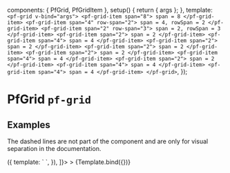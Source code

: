 

  components: { PfGrid, PfGridItem },
  setup() {
    return { args };
  },
  template: `
    <pf-grid v-bind="args">
      <pf-grid-item span="8">
        span = 8
      </pf-grid-item>
      <pf-grid-item span="4" row-span="2">
        span = 4, rowSpan = 2
      </pf-grid-item>
      <pf-grid-item span="2" row-span="3">
        span = 2, rowSpan = 3
      </pf-grid-item>
      <pf-grid-item span="2">
        span = 2
      </pf-grid-item>
      <pf-grid-item span="4">
        span = 4
      </pf-grid-item>
      <pf-grid-item span="2">
        span = 2
      </pf-grid-item>
      <pf-grid-item span="2">
        span = 2
      </pf-grid-item>
      <pf-grid-item span="2">
        span = 2
      </pf-grid-item>
      <pf-grid-item span="4">
        span = 4
      </pf-grid-item>
      <pf-grid-item span="2">
        span = 2
      </pf-grid-item>
      <pf-grid-item span="4">
        span = 4
      </pf-grid-item>
      <pf-grid-item span="4">
        span = 4
      </pf-grid-item>
    </pf-grid>
  `,
});


<Meta title="Layouts/Grid" component={PfGrid} subcomponents={{PfGridItem}} />

# PfGrid `pf-grid`

## Examples

The dashed lines are not part of the component and are only for visual separation in the documentation.

<Canvas>
  <Story
    name="Grid"
    args={{gutter: true}}
    decorators={[
      () => ({
        template: `
          <story class="docs-layout-outline" />
        `,
      }),
    ]}>
  >
    {Template.bind({})}
  </Story>
</Canvas>

<ArgsTable story="Grid" />

